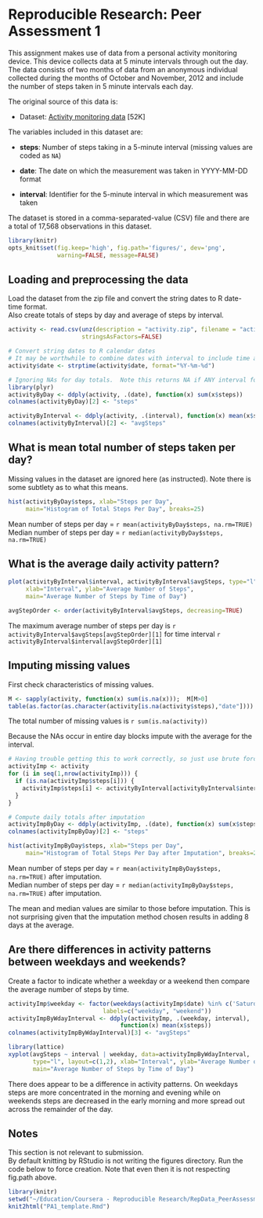 # Reproducible Research: Peer Assessment 1

This assignment makes use of data from a personal activity monitoring
device. This device collects data at 5 minute intervals through out the
day. The data consists of two months of data from an anonymous
individual collected during the months of October and November, 2012
and include the number of steps taken in 5 minute intervals each day.

The original source of this data is:

* Dataset: [Activity monitoring data](https://d396qusza40orc.cloudfront.net/repdata%2Fdata%2Factivity.zip) [52K]

The variables included in this dataset are:

* **steps**: Number of steps taking in a 5-minute interval (missing
    values are coded as `NA`)

* **date**: The date on which the measurement was taken in YYYY-MM-DD
    format

* **interval**: Identifier for the 5-minute interval in which
    measurement was taken

The dataset is stored in a comma-separated-value (CSV) file and there
are a total of 17,568 observations in this
dataset.

```r
library(knitr)
opts_knit$set(fig.keep='high', fig.path='figures/', dev='png',
              warning=FALSE, message=FALSE)
```

## Loading and preprocessing the data

Load the dataset from the zip file and convert the string dates to R date-time format.  
Also create totals of steps by day and average of steps by interval.

```r
activity <- read.csv(unz(description = "activity.zip", filename = "activity.csv"),
                     stringsAsFactors=FALSE)

# Convert string dates to R calendar dates
# It may be worthwhile to combine dates with interval to include time as well
activity$date <- strptime(activity$date, format="%Y-%m-%d")

# Ignoring NAs for day totals.  Note this returns NA if ANY interval for a date is NA.
library(plyr)
activityByDay <- ddply(activity, .(date), function(x) sum(x$steps))
colnames(activityByDay)[2] <- "steps"

activityByInterval <- ddply(activity, .(interval), function(x) mean(x$steps, na.rm=TRUE))
colnames(activityByInterval)[2] <- "avgSteps"
```
  

## What is mean total number of steps taken per day?

Missing values in the dataset are ignored here (as instructed).  Note there is some subtlety as to what this means.

```r
hist(activityByDay$steps, xlab="Steps per Day",
     main="Histogram of Total Steps Per Day", breaks=25)
```

Mean number of steps per day = `r mean(activityByDay$steps, na.rm=TRUE)`  
Median number of steps per day = `r median(activityByDay$steps, na.rm=TRUE)`  


## What is the average daily activity pattern?

```r
plot(activityByInterval$interval, activityByInterval$avgSteps, type="l",
     xlab="Interval", ylab="Average Number of Steps",
     main="Average Number of Steps by Time of Day")

avgStepOrder <- order(activityByInterval$avgSteps, decreasing=TRUE)
```

The maximum average number of steps per day is `r activityByInterval$avgSteps[avgStepOrder][1]` for time interval `r activityByInterval$interval[avgStepOrder][1]`

## Imputing missing values

First check characteristics of missing values.

```r
M <- sapply(activity, function(x) sum(is.na(x)));  M[M>0]
table(as.factor(as.character(activity[is.na(activity$steps),"date"])))
```

The total number of missing values is `r sum(is.na(activity))`

Because the NAs occur in entire day blocks impute with the average for the interval.   

```r
# Having trouble getting this to work correctly, so just use brute force (slow!)
activityImp <- activity
for (i in seq(1,nrow(activityImp))) {
  if (is.na(activityImp$steps[i])) {
    activityImp$steps[i] <- activityByInterval[activityByInterval$interval == activityImp$interval[i], "avgSteps"]
  }
}

# Compute daily totals after imputation
activityImpByDay <- ddply(activityImp, .(date), function(x) sum(x$steps))
colnames(activityImpByDay)[2] <- "steps"

hist(activityImpByDay$steps, xlab="Steps per Day",
     main="Histogram of Total Steps Per Day after Imputation", breaks=25)
```

Mean number of steps per day = `r mean(activityImpByDay$steps, na.rm=TRUE)` after imputation.  
Median number of steps per day = `r median(activityImpByDay$steps, na.rm=TRUE)` after imputation.

The mean and median values are similar to those before imputation.  This is not surprising given that the imputation method chosen results in adding 8 days at the average.

## Are there differences in activity patterns between weekdays and weekends?

Create a factor to indicate whether a weekday or a weekend then compare the average number of steps by time.

```r
activityImp$weekday <- factor(weekdays(activityImp$date) %in% c('Saturday', 'Sunday'),
                           labels=c("weekday", "weekend"))
activityImpByWdayInterval <- ddply(activityImp, .(weekday, interval),
                                function(x) mean(x$steps))
colnames(activityImpByWdayInterval)[3] <- "avgSteps"

library(lattice)
xyplot(avgSteps ~ interval | weekday, data=activityImpByWdayInterval,
       type="l", layout=c(1,2), xlab="Interval", ylab="Average Number of Steps",
       main="Average Number of Steps by Time of Day")
```

There does appear to be a difference in activity patterns.  On weekdays steps are more concentrated in the morning and evening while on weekends steps are decreased in the early morning and more spread out across the remainder of the day.

## Notes

This section is not relevant to submission.  
By default knitting by RStudio is not writing the figures directory.  Run the code below to force creation.  Note that even then it is not respecting fig.path above.

```r
library(knitr)
setwd("~/Education/Coursera - Reproducible Research/RepData_PeerAssessment1")
knit2html("PA1_template.Rmd")
```
